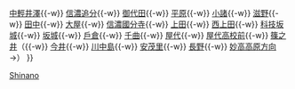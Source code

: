{{鐵道路線|
| 模板名稱 = 信濃鐵道線
| 名稱 = [[File:Shinano Railway Symbolmark.svg|20px|link=信濃鐵道]] <small>[[信濃鐵道]]</small> [[信濃鐵道線]]
| 代表色 = #f0a401
| 背景顏色 = #FFFFFF 
| 車站列表 = [[輕井澤站|輕井澤]]{{-w}} [[中輕井澤站|中輕井澤]]{{-w}} [[信濃追分站|信濃追分]]{{-w}} [[御代田站|御代田]]{{-w}} [[平原站 (日本)|平原]]{{-w}} [[小諸站|小諸]]{{-w}} [[滋野站|滋野]]{{-w}} [[田中站 (日本)|田中]]{{-w}} [[大屋站|大屋]]{{-w}} [[信濃國分寺站|信濃國分寺]]{{-w}} [[上田站|上田]]{{-w}} [[西上田站|西上田]]{{-w}} [[科技坂城站|科技坂城]]{{-w}} [[坂城站|坂城]]{{-w}} [[戶倉站|戶倉]]{{-w}} [[千曲站|千曲]]{{-w}} [[屋代站|屋代]]{{-w}} [[屋代高校前站|屋代高校前]]{{-w}} [[篠之井站|篠之井]]（{{-w}} [[今井站|今井]]{{-w}} [[川中島站|川中島]]{{-w}} [[安茂里站|安茂里]]{{-w}} [[長野站|長野]]{{-w}} [[Template:北信濃線|妙高高原方向]]→）
}}<noinclude>
[[Category:信濃鐵道路線模板|Shinano]]
</noinclude>